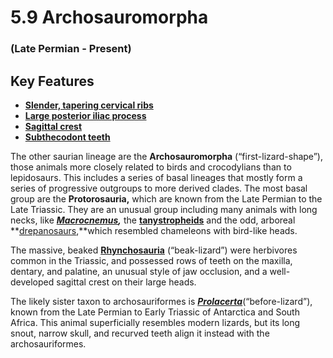 # 5.9 Archosauromorpha


### (Late Permian - Present)


## Key Features



*   **[Slender, tapering cervical ribs](#50_allosaurusneck)**
*   **[Large posterior iliac process ](#340_prestosuchuswhole)**
*   **[Sagittal crest](#344_rhynchosaurusarticepsskull)**
*   **[Subthecodont teeth](#177_pythonamethystinusskull)**

The other saurian lineage are the **Archosauromorpha** (“first-lizard-shape”), those animals more closely related to birds and crocodylians than to lepidosaurs. This includes a series of basal lineages that mostly form a series of progressive outgroups to more derived clades. The most basal group are the **Protorosauria,**  which are known from the Late Permian to the Late Triassic. They are an unusual group including many animals with long necks, like **_[Macrocnemus](#341_macrocnemuswhole),_** the **[tanystropheids](#342_tanystropheuswhole)** and the odd, arboreal **[drepanosaurs](#343_megalancosauruspreonensiswhole),**which resembled chameleons with bird-like heads.

The massive, beaked **[Rhynchosauria](#344_rhynchosaurusarticepsskull)** (“beak-lizard”) were herbivores common in the Triassic, and possessed rows of teeth on the maxilla, dentary, and palatine, an unusual style of jaw occlusion, and a well-developed sagittal crest on their large heads.

The likely sister taxon to archosauriformes is **_[Prolacerta](#345_prolacertabroomiskull)_**(“before-lizard”), known from the Late Permian to Early Triassic of Antarctica and South Africa. This animal superficially resembles modern lizards, but its long snout, narrow skull, and recurved teeth align it instead with the archosauriformes.
